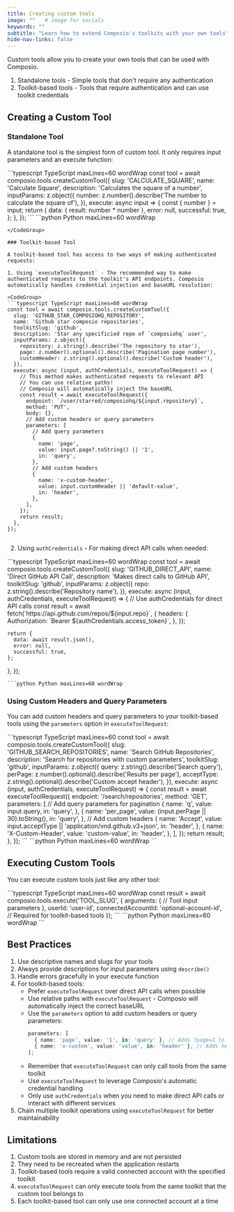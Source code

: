 ```yaml
---
title: Creating custom tools
image: ""   # image for socials
keywords: ""
subtitle: "Learn how to extend Composio's toolkits with your own tools"
hide-nav-links: false
---
```


Custom tools allow you to create your own tools that can be used with Composio.

1. Standalone tools - Simple tools that don't require any authentication
2. Toolkit-based tools - Tools that require authentication and can use toolkit credentials

## Creating a Custom Tool

### Standalone Tool

A standalone tool is the simplest form of custom tool. It only requires input parameters and an execute function:

<CodeGroup>
```typescript TypeScript maxLines=60 wordWrap
const tool = await composio.tools.createCustomTool({
  slug: 'CALCULATE_SQUARE',
  name: 'Calculate Square',
  description: 'Calculates the square of a number',
  inputParams: z.object({
    number: z.number().describe('The number to calculate the square of'),
  }),
  execute: async input => {
    const { number } = input;
    return {
      data: { result: number * number },
      error: null,
      successful: true,
    };
  },
});
```
```python Python maxLines=60 wordWrap

```
</CodeGroup>

### Toolkit-based Tool

A toolkit-based tool has access to two ways of making authenticated requests:

1. Using `executeToolRequest` - The recommended way to make authenticated requests to the toolkit's API endpoints. Composio automatically handles credential injection and baseURL resolution:

<CodeGroup>
```typescript TypeScript maxLines=60 wordWrap
const tool = await composio.tools.createCustomTool({
  slug: 'GITHUB_STAR_COMPOSIOHQ_REPOSITORY',
  name: 'Github star composio repositories',
  toolkitSlug: 'github',
  description: 'Star any specificied repo of `composiohq` user',
  inputParams: z.object({
    repository: z.string().describe('The repository to star'),
    page: z.number().optional().describe('Pagination page number'),
    customHeader: z.string().optional().describe('Custom header'),
  }),
  execute: async (input, authCredentials, executeToolRequest) => {
    // This method makes authenticated requests to relevant API
    // You can use relative paths!
    // Composio will automatically inject the baseURL
    const result = await executeToolRequest({
      endpoint: `/user/starred/composiohq/${input.repository}`,
      method: 'PUT',
      body: {},
      // Add custom headers or query parameters
      parameters: [
        // Add query parameters
        {
          name: 'page',
          value: input.page?.toString() || '1',
          in: 'query',
        },
        // Add custom headers
        {
          name: 'x-custom-header',
          value: input.customHeader || 'default-value',
          in: 'header',
        },
      ],
    });
    return result;
  },
});
```
```python Python maxLines=60 wordWrap
```
</CodeGroup>

2. Using `authCredentials` - For making direct API calls when needed:

<CodeGroup>
```typescript TypeScript maxLines=60 wordWrap
const tool = await composio.tools.createCustomTool({
  slug: 'GITHUB_DIRECT_API',
  name: 'Direct GitHub API Call',
  description: 'Makes direct calls to GitHub API',
  toolkitSlug: 'github',
  inputParams: z.object({
    repo: z.string().describe('Repository name'),
  }),
  execute: async (input, authCredentials, executeToolRequest) => {
    // Use authCredentials for direct API calls
    const result = await fetch(`https://api.github.com/repos/${input.repo}`, {
      headers: {
        Authorization: `Bearer ${authCredentials.access_token}`,
      },
    });

    return {
      data: await result.json(),
      error: null,
      successful: true,
    };
  },
});
```
```python Python maxLines=60 wordWrap
```
</CodeGroup>

### Using Custom Headers and Query Parameters

You can add custom headers and query parameters to your toolkit-based tools using the `parameters` option in `executeToolRequest`:

<CodeGroup>
```typescript TypeScript maxLines=60
const tool = await composio.tools.createCustomTool({
  slug: 'GITHUB_SEARCH_REPOSITORIES',
  name: 'Search GitHub Repositories',
  description: 'Search for repositories with custom parameters',
  toolkitSlug: 'github',
  inputParams: z.object({
    query: z.string().describe('Search query'),
    perPage: z.number().optional().describe('Results per page'),
    acceptType: z.string().optional().describe('Custom accept header'),
  }),
  execute: async (input, authCredentials, executeToolRequest) => {
    const result = await executeToolRequest({
      endpoint: '/search/repositories',
      method: 'GET',
      parameters: [
        // Add query parameters for pagination
        {
          name: 'q',
          value: input.query,
          in: 'query',
        },
        {
          name: 'per_page',
          value: (input.perPage || 30).toString(),
          in: 'query',
        },
        // Add custom headers
        {
          name: 'Accept',
          value: input.acceptType || 'application/vnd.github.v3+json',
          in: 'header',
        },
        {
          name: 'X-Custom-Header',
          value: 'custom-value',
          in: 'header',
        },
      ],
    });
    return result;
  },
});
```
```python Python maxLines=60 wordWrap
```
</CodeGroup>

## Executing Custom Tools

You can execute custom tools just like any other tool:

<CodeGroup>
```typescript TypeScript maxLines=60 wordWrap
const result = await composio.tools.execute('TOOL_SLUG', {
  arguments: {
    // Tool input parameters
  },
  userId: 'user-id',
  connectedAccountId: 'optional-account-id', // Required for toolkit-based tools
});
```
```python Python maxLines=60 wordWrap
```
</CodeGroup>

## Best Practices

1. Use descriptive names and slugs for your tools
2. Always provide descriptions for input parameters using `describe()`
3. Handle errors gracefully in your execute function
4. For toolkit-based tools:
   - Prefer `executeToolRequest` over direct API calls when possible
   - Use relative paths with `executeToolRequest` - Composio will automatically inject the correct baseURL
   - Use the `parameters` option to add custom headers or query parameters:
     ```typescript
     parameters: [
       { name: 'page', value: '1', in: 'query' }, // Adds ?page=1 to URL
       { name: 'x-custom', value: 'value', in: 'header' }, // Adds header
     ];
     ```
   - Remember that `executeToolRequest` can only call tools from the same toolkit
   - Use `executeToolRequest` to leverage Composio's automatic credential handling
   - Only use `authCredentials` when you need to make direct API calls or interact with different services
5. Chain multiple toolkit operations using `executeToolRequest` for better maintainability

## Limitations

1. Custom tools are stored in memory and are not persisted
2. They need to be recreated when the application restarts
3. Toolkit-based tools require a valid connected account with the specified toolkit
4. `executeToolRequest` can only execute tools from the same toolkit that the custom tool belongs to
5. Each toolkit-based tool can only use one connected account at a time